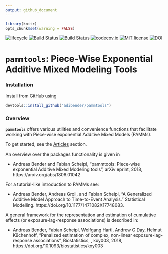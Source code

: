 ```yaml
---
output: github_document
---
```


```r
library(knitr)
opts_chunk$set(warning = FALSE)
```

[![lifecycle](https://img.shields.io/badge/lifecycle-experimental-orange.svg)](https://www.tidyverse.org/lifecycle/#experimental)
[![Build Status](https://travis-ci.org/adibender/pammtools.svg?branch=master)](https://travis-ci.org/adibender/pammtools)
[![Build Status](https://ci.appveyor.com/api/projects/status/github/adibender/pammtools?branch=master&svg=true)](https://ci.appveyor.com/project/adibender/pammtools/branch/master)
[![codecov.io](https://codecov.io/github/adibender/pammtools/coverage.svg?branch=master)](https://codecov.io/github/adibender/pammtools/branch/master)
[![MIT license](http://img.shields.io/badge/license-MIT-brightgreen.svg)](http://opensource.org/licenses/MIT)
[![DOI](https://zenodo.org/badge/DOI/10.5281/zenodo.1048832.svg)](https://doi.org/10.5281/zenodo.1048832)

# **`pammtools`**: Piece-Wise Exponential Additive Mixed Modeling Tools


### Installation

Install from GitHub using

```r
devtools::install_github("adibender/pammtools")
```

### Overview
**`pammtools`** offers various utilities and convenience functions that
facilitate working with Piece-wise exponential Additive Mixed Models (PAMMs).

To get started, see the [Articles](articles/index.html) section.

An overview over the packages functionality is given in

- Andreas Bender and Fabian Scheipl, "pammtools: Piece-wise exponential
Additive Mixed Modeling tools", arXiv eprint, 2018, https://arxiv.org/abs/1806.01042


For a tutorial-like introduction to PAMMs see:

  - Andreas Bender, Andreas Groll, and Fabian Scheipl, “A Generalized Additive Model Approach to Time-to-Event Analysis.” Statistical Modelling. https://doi.org/10.1177/1471082X17748083.


A general framework for the representation and estimation of cumulative effects
(or exposure-lag-response associations) is described in:

- Andreas Bender, Fabian Scheipl, Wolfgang Hartl, Andrew G Day, Helmut Küchenhoff, "Penalized estimation of complex, non-linear exposure-lag-response associations", Biostatistics, , kxy003, 2018, https://doi.org/10.1093/biostatistics/kxy003
